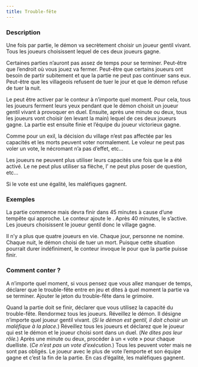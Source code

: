 ```yaml
---
title: Trouble-fête
---
```



<Fabled TROUBLE_FETE header />

### Description 

Une fois par partie, le démon va secrètement choisir un joueur gentil vivant. Tous les joueurs choisissent lequel de ces deux joueurs gagne. 

Certaines parties n’auront pas assez de temps pour se terminer. Peut-être que l’endroit où vous jouez va fermer. Peut-être que certains joueurs ont besoin de partir subitement et que la partie ne peut pas continuer sans eux. Peut-être que les villageois refusent de tuer le jour et que le démon refuse de tuer la nuit. 

Le <Fabled TROUBLE_FETE /> peut être activer par le conteur à n’importe quel moment. Pour cela, tous les joueurs ferment leurs yeux pendant que le démon choisit un joueur gentil vivant à provoquer en duel. Ensuite, après une minute ou deux, tous les joueurs vont choisir (en levant la main) lequel de ces deux joueurs gagne. La partie est ensuite finie et l’équipe du joueur victorieux gagne.

Comme pour un exil, la décision du village n’est pas affectée par les capacités et les morts peuvent voter normalement. Le voleur ne peut pas voler un vote, le nécromant n’a pas d’effet, etc…

Les joueurs ne peuvent plus utiliser leurs capacités une fois que le <Fabled TROUBLE_FETE /> a été activé. Le <Role MERCENAIRE /> ne peut plus utiliser sa flèche, l’<Role ARTISTE /> ne peut plus poser de question, etc…

Si le vote est une égalité, les maléfiques gagnent.


### Exemples

La partie commence mais devra finir dans 45 minutes à cause d’une tempête qui approche. Le conteur ajoute le <Fabled TROUBLE_FETE />. Après 40 minutes, le <Fabled TROUBLE_FETE /> s’active. Les joueurs choisissent le joueur gentil donc le village gagne.

Il n’y a plus que quatre joueurs en vie. Chaque jour, personne ne nomine. Chaque nuit, le démon choisi de tuer un mort. Puisque cette situation pourrait durer indéfiniment, le conteur invoque le <Fabled TROUBLE_FETE /> pour que la partie puisse finir. 


### Comment conter ?

A n’importe quel moment, si vous pensez que vous allez manquer de temps, déclarer que le trouble-fête entre en jeu et dites à quel moment la partie va se terminer. Ajouter le jeton du trouble-fête dans le grimoire.

Quand la partie doit se finir, déclarer que vous utilisez la capacité du trouble-fête. Rendormez tous les joueurs. Réveillez le démon. Il désigne n’importe quel joueur gentil vivant. (_Si le démon est gentil, il doit choisir un maléfique à la place._) Réveillez tous les joueurs et déclarez que le joueur qui est le démon et le joueur choisi sont dans un duel. (_Ne dites pas leur rôle._) Après une minute ou deux, procéder à un « vote » pour chaque duelliste. (_Ce n’est pas un vote d’exécution._) Tous les peuvent voter mais ne sont pas obligés. Le joueur avec le plus de vote l’emporte et son équipe gagne et c’est la fin de la partie. En cas d’égalité, les maléfiques gagnent.
